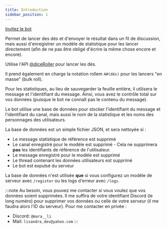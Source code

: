 ```yaml
---
title: Introduction
sidebar_position: 1
---
```


<FontAwesomeIcon icon="fa-solid fa-arrow-right" /> [Invitez le bot](https://discord.com/api/oauth2/authorize?client_id=1182819335878754385&permissions=395137215504&scope=bot+applications.commands)

Permet de lancer des dés et d'envoyer le résultat dans un fil de discussion, mais aussi d'enregistrer un modèle de statistique pour les lancer directement (afin de ne pas être obligé d'écrire la même chose encore et encore).

<FontAwesomeIcon icon="fa-solid fa-arrow-right" /> Utilise l'API [@diceRoller](https://dice-roller.github.io/documentation/) pour lancer les dés.

Il prend également en charge la notation rollem `4#(dés)` pour les lancers "en masse" (bulk roll).


Pour les statistiques, au lieu de sauvegarder la feuille entière, il utilisera le message et l'identifiant du message. Ainsi, vous avez le contrôle total sur vos données (puisque le bot ne connaît pas le contenu du message).

Le bot utilise une base de données pour stocker l'identifiant du message et l'identifiant du canal, mais aussi le nom de la statistique et les noms des personnages des utilisateurs. 

La base de données est un simple fichier JSON, et sera nettoyée si :
- Le message statistique de référence est supprimé
- Le canal enregistré pour le modèle est supprimé - Cela ne supprimera **pas** les identifiants de référence de l'utilisateur.
- Le message enregistré pour le modèle est supprimé
- Le thread contenant les données utilisateurs est supprimé
- Le bot est expulsé du serveur

La base de données n'est utilisée **que** si vous configurez un modèle de serveur avec `/register` ou les logs d'erreur avec `/logs`.

:::note
Au besoin, vous pouvez me contacter si vous voulez que vos données soient supprimées. Il me suffira de votre identifiant Discord (le long numéro) pour supprimer vos données ou celle de votre serveur (il me faudra alors l'ID du serveur).
Pour me contacter en privée :
- Discord: `@mara__li`
- Mail: `lisandra_dev@yahoo.com`
:::